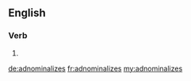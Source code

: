==English==

===Verb===
{{head|en}}

# {{en-third-person singular of|adnominalize}}

[[de:adnominalizes]]
[[fr:adnominalizes]]
[[my:adnominalizes]]